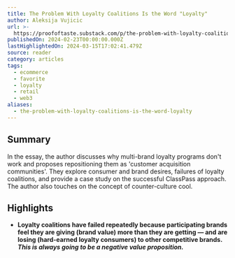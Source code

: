 ```yaml
---
title: The Problem With Loyalty Coalitions Is the Word "Loyalty"
author: Aleksija Vujicic
url: >-
  https://proofoftaste.substack.com/p/the-problem-with-loyalty-coalitions?utm_source=profile&utm_medium=reader2
publishedOn: 2024-02-23T00:00:00.000Z
lastHighlightedOn: 2024-03-15T17:02:41.479Z
source: reader
category: articles
tags:
  - ecommerce
  - favorite
  - loyalty
  - retail
  - web3
aliases:
  - the-problem-with-loyalty-coalitions-is-the-word-loyalty
---
```

## Summary

In the essay, the author discusses why multi-brand loyalty programs don't work and proposes repositioning them as 'customer acquisition communities'. They explore consumer and brand desires, failures of loyalty coalitions, and provide a case study on the successful ClassPass approach. The author also touches on the concept of counter-culture cool.

## Highlights
- **Loyalty coalitions have failed repeatedly because participating brands feel they are giving (brand value) more than they are getting — and are losing (hard-earned loyalty consumers) to other competitive brands.** ***This is always going to be a negative value proposition.***
